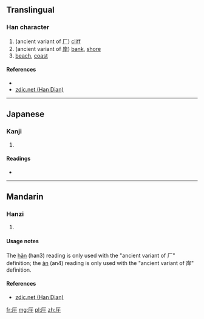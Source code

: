==Translingual==

===Han character===
{{Han char|rn=27|rad=厂|as=03|sn=5|four=|canj=一一十 (MMJ)|ids=⿸[[厂]][[干]]}}

# (ancient variant of [[厂]]) [[cliff]]
# (ancient variant of [[岸]]) [[bank]], [[shore]]
# [[beach]], [[coast]]

====References====
* {{Han ref|kx=0160.210|dkj=02896|hdz=10068.060|uh=5388|ud=21384}}
*[http://www.zdic.net/zd/zi/ZdicE5Zdic8EZdic88.htm zdic.net (Han Dian)]

----

==Japanese==

===Kanji===
{{ja-kanji|grade=|rs=厂03}}

# {{defn|lang=ja|sort=厂03}}

====Readings====
* {{ja-readings|on=[[かん]] (kan)|kun=[[がんだれ]] (gandare)}}

----

==Mandarin==

===Hanzi===
{{cmn-hanzi|pin=[[hǎn]] ([[han3]]), [[àn]] ([[an4]])|wg=han<sup>3</sup>, an<sup>4</sup>}}

# {{defn|lang=cmn|sort=厂03}}

====Usage notes====
The [[hǎn]] (han3) reading is only used with the "ancient variant of 厂" definition; the [[àn]] (an4) reading is only used with the "ancient variant of 岸" definition. 

====References====
*[http://www.zdic.net/zd/zi/ZdicE5Zdic8EZdic88.htm zdic.net (Han Dian)]

[[fr:厈]]
[[mg:厈]]
[[pl:厈]]
[[zh:厈]]